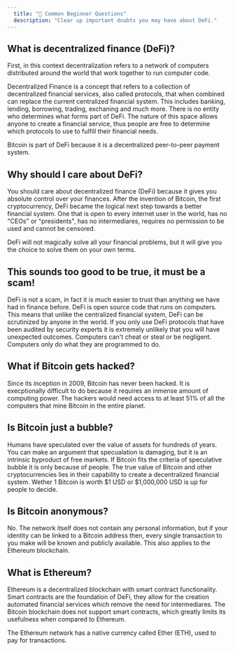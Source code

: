 ```yaml
---
  title: "🤔 Common Beginner Questions"
  description: "Clear up important doubts you may have about DeFi."
---
```


## What is decentralized finance (DeFi)?

First, in this context decentralization refers to a network of computers distributed around the world that work together to run computer code.

Decentralized Finance is a concept that refers to a collection of decentralized financial services, also called protocols, that when combined can replace the current centralized financial system. This includes banking, lending, borrowing, trading, exchaning and much more. There is no entity who determines what forms part of DeFi. The nature of this space allows anyone to create a financial service, thus people are free to determine which protocols to use to fulfill their financial needs.

Bitcoin is part of DeFi because it is a decentralized peer-to-peer payment system.

## Why should I care about DeFi?

You should care about decentralized finance (DeFi) because it gives you absolute control over your finances. After the invention of Bitcoin, the first cryptocurrency, DeFi became the logical next step towards a better financial system. One that is open to every internet user in the world, has no "CEOs" or "presidents", has no intermediares, requires no permission to be used and cannot be censored.

DeFi will not magically solve all your financial problems, but it will give you the choice to solve them on your own terms.

## This sounds too good to be true, it must be a scam!

DeFi is not a scam, in fact it is much easier to trust than anything we have had in finance before. DeFi is open source code that runs on computers. This means that unlike the centralized financial system, DeFi can be scrutinized by anyone in the world. If you only use DeFi protocols that have been audited by security experts it is extremely unlikely that you will have unexpected outcomes. Computers can't cheat or steal or be negligent. Computers only do what they are programmed to do.

## What if Bitcoin gets hacked?

Since its inception in 2009, Bitcoin has never been hacked. It is execptionally difficult to do because it requires an inmense amount of computing power. The hackers would need access to at least 51% of all the computers that mine Bitcoin in the entire planet.

## Is Bitcoin just a bubble?

Humans have speculated over the value of assets for hundreds of years. You can make an argument that specualation is damaging, but it is an intrinsic byproduct of free markets. If Bitcoin fits the criteria of speculative bubble it is only because of people. The true value of Bitcoin and other cryptocurrencies lies in their capability to create a decentralized financial system. Wether 1 Bitcoin is worth $1 USD or $1,000,000 USD is up for people to decide. 

## Is Bitcoin anonymous?

No. The network itself does not contain any personal information, but if your identity can be linked to a Bitcoin address then, every single transaction to you make will be known and publicly available. This also applies to the Ethereum blockchain.

## What is Ethereum?

Ethereum is a decentralized blockchain with smart contract functionality. Smart contracts are the foundation of DeFi, they allow for the creation automated financial services which remove the need for intermediares. The Bitcoin blockchain does not support smart contracts, which greatly limits its usefulness when compared to Ethereum. 

The Ethereum network has a native currency called Ether (ETH), used to pay for transactions. 

